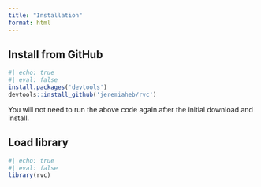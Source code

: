 ```yaml
---
title: "Installation"
format: html
---
```


## Install from GitHub

```r
#| echo: true
#| eval: false
install.packages('devtools')
devtools::install_github('jeremiaheb/rvc')
```

You will not need to run the above code again after the initial download and install.

## Load library 

```r
#| echo: true
#| eval: false
library(rvc)
```